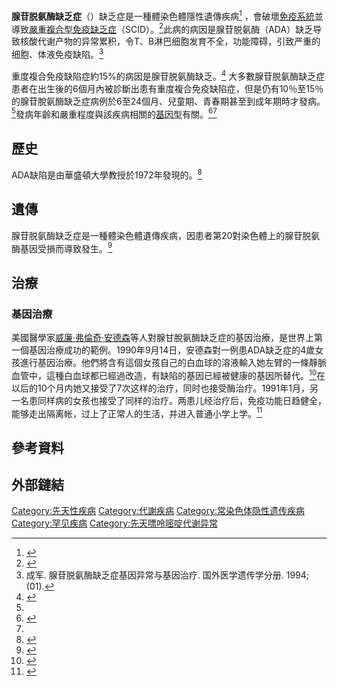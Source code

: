 {{medical}}
{{Infobox medical condition (new) 
| name            = Adenosine deaminase deficiency 
| image           =  
| cap.            =  
| synonyms        =  '''ADA缺乏症'''、'''ADA-SCID'''<ref name=omim>{{OMIM|102700}}</ref>
| symptoms        = 
| complications   = 
| onset           = 出生後6個月內
| duration        = 
| types           = 
| causes          = 缺乏[[腺苷脫氨酶|腺苷脫氨酶]]
| risks           = 
| diagnosis       = 
| differential    = 
| prevention      = 
| treatment       = 
| medication      = 
| prognosis       = 
| frequency       = 200,000至1,000,000名
| deaths          = 
}}
'''腺苷脱氨酶缺乏症'''（{{lang-en|'''Adenosine deaminase deficiency'''}}）缺乏症是一種體染色體隱性遺傳疾病<ref>{{cite journal |pmid=477037 |date=September 1979|vauthors =Hirschhorn R, Vawter GF, ((Kirkpatrick JA Jr)), Rosen FS |title=Adenosine deaminase deficiency: frequency and comparative pathology in autosomally recessive severe combined immunodeficiency |volume=14 |issue=1 |pages=107–20 |journal=Clinical Immunology and Immunopathology |doi=10.1016/0090-1229(79)90131-4}}</ref> ，會破壞[[免疫系統|免疫系統]]並導致[[嚴重複合型免疫缺乏症|嚴重複合型免疫缺乏症]]（SCID）。<ref name="nlm">{{cite web |title=Adenosine deaminase deficiency |url=https://ghr.nlm.nih.gov/condition/adenosine-deaminase-deficiency |publisher=美國國家醫學圖書館 |accessdate=2019-08-22 |language=en}}</ref>此病的病因是腺苷脱氨酶（ADA）缺乏导致核酸代谢产物的异常累积，令T、B淋巴细胞发育不全，功能障碍，引致严重的细胞、体液免疫缺陷。<ref>成军. 腺苷脱氨酶缺乏症基因异常与基因治疗. 国外医学遗传学分册. 1994; (01).</ref>

重度複合免疫缺陷症約15%的病因是腺苷脱氨酶缺乏。<ref>{{cite journal |pmid=14499267 |date=October 2003|author =Hershfield MS |title=Genotype is an important determinant of phenotype in adenosine deaminase deficiency |volume=15 |issue=5 |pages=571–7 |journal=Current Opinion in Immunology |doi=10.1016/S0952-7915(03)00104-3}}</ref>
大多數腺苷脱氨酶缺乏症患者在出生後的6個月內被診斷出患有重度複合免疫缺陷症，但是仍有10％至15％的腺苷脫氨酶缺乏症病例於6至24個月、兒童期、青春期甚至到成年期時才發病。<ref name=omim/>發病年齡和嚴重程度與該疾病相關的[[基因型|基因型]]有關。<ref name=AV1998>{{cite journal |pmid=9758612 |date=October 1998|vauthors =Arredondo-Vega FX, Santisteban I, Daniels S, Toutain S, Hershfield MS |title=Adenosine deaminase deficiency: genotype-phenotype correlations based on expressed activity of 29 mutant alleles |url=https://archive.org/details/sim_american-journal-of-human-genetics_1998-10_63_4/page/1049 |volume=63 |issue=4 |pages=1049–59 |pmc=1377486 |doi=10.1086/302054 |journal=American Journal of Human Genetics}}</ref><ref name="nlm"/>
== 歷史 ==
ADA缺陷是由華盛頓大學教授{{le|埃洛伊絲·吉布萊特|Eloise Giblett}}於1972年發現的。<ref>{{cite news |last1=Glaser |first1=Vicki |title=Eloise R. Giblett, Blood Research Leader, Dies at 88 |url=https://www.nytimes.com/2009/09/24/health/research/24giblett.html |accessdate=2019-08-23 |work=The New York Times |date=2009-09-23 |language=en}}</ref>
== 遺傳 ==
腺苷脱氨酶缺乏症是一種體染色體遺傳疾病，因患者第20對染色體上的腺苷脱氨酶基因受損而導致發生。<ref>{{cite web |title=UpToDate |url=https://www.uptodate.com/contents/adenosine-deaminase-deficiency-pathogenesis-clinical-manifestations-and-diagnosis |website=www.uptodate.com |accessdate=2019-08-27 |language=En}}</ref>
== 治療 ==
=== 基因治療 ===
美國醫學家[[威廉·弗倫奇·安德森|威廉·弗倫奇·安德森]]等人對腺甘脫氨酶缺乏症的基因治療，是世界上第一個基因治療成功的範例。1990年9月14日，安德森對一例患ADA缺乏症的4歲女孩進行基因治療。他們將含有這個女孩自己的白血球的溶液輸入她左臂的一條靜脈血管中，這種白血球都已經過改造，有缺陷的基因已經被健康的基因所替代。<ref name="titleMore Than Human - New York Times">{{cite news |url=https://www.nytimes.com/2005/07/03/books/chapters/0703-1st-naam.html |title='More Than Human' - New York Times |accessdate=2008-02-28 |work=The New York Times | first=Ramez | last=Naam | date=2005-07-03}}</ref>在以后的10个月内她又接受了7次这样的治疗，同时也接受酶治疗。1991年1月，另一名患同样病的女孩也接受了同样的治疗。两患儿经治疗后，免疫功能日趋健全，能够走出隔离帐，过上了正常人的生活，并进入普通小学上学。<ref>{{cite web |title=DNA-生命的螺旋博物館＿中國科普博覽 |url=http://www.kepu.net.cn/gb/lives/dna/ever/200307100019.html |website=www.kepu.net.cn |accessdate=2019-08-27}}</ref>

== 參考資料 ==
{{Reflist|2}}
== 外部鏈結 ==
{{Medical resources
|   DiseasesDB     = 260 
|   ICD10          = {{ICD10|D|81|3|d|80}} 
|   ICD9           = {{ICD9|279.2}} 
|   ICDO           = 
|   OMIM           = 102700 
|   MedlinePlus    = 
|   eMedicineSubj  = 
|   eMedicineTopic = 
|   MeshID         = 
|   GeneReviewsNBK  = NBK1483 
|   GeneReviewsName = Adenosine Deaminase Deficiency 
}}
{{淋巴及补体免疫缺陷}}

[[Category:先天性疾病|Category:先天性疾病]]
[[Category:代謝疾病|Category:代謝疾病]]
[[Category:常染色体隐性遗传疾病|Category:常染色体隐性遗传疾病]]
[[Category:罕见疾病|Category:罕见疾病]]
[[Category:先天嘌呤嘧啶代谢异常|Category:先天嘌呤嘧啶代谢异常]]